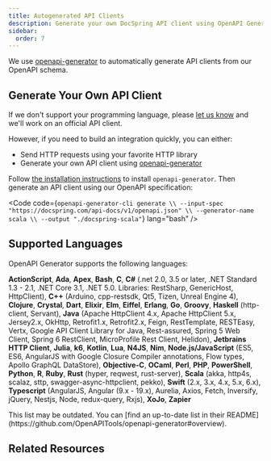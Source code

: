 ```yaml
---
title: Autogenerated API Clients
description: Generate your own DocSpring API client using OpenAPI Generator
sidebar:
  order: 7
---
```



We use [openapi-generator](https://github.com/OpenAPITools/openapi-generator) to
automatically generate API clients from our OpenAPI schema.

## Generate Your Own API Client

If we don't support your programming language, please [let us know](mailto:support@docspring.com) and we'll work on an official API client.

However, if you need to build an integration quickly, you can either:

- Send HTTP requests using your favorite HTTP library
- Generate your own API client using [openapi-generator](https://github.com/OpenAPITools/openapi-generator)

Follow [the installation instructions](https://github.com/OpenAPITools/openapi-generator#1---installation) to install `openapi-generator`. Then generate an API client using our OpenAPI specification:

<Code
  code={`openapi-generator-cli generate \\
    --input-spec "https://docspring.com/api-docs/v1/openapi.json" \\
    --generator-name scala \\
    --output "./docspring-scala"`}
  lang="bash"
/>

## Supported Languages

OpenAPI Generator supports the following languages:

**ActionScript**, **Ada**, **Apex**, **Bash**, **C**, **C#** (.net 2.0, 3.5 or later, .NET Standard 1.3 - 2.1, .NET Core 3.1, .NET 5.0. Libraries: RestSharp, GenericHost, HttpClient), **C++** (Arduino, cpp-restsdk, Qt5, Tizen, Unreal Engine 4), **Clojure**, **Crystal**, **Dart**, **Elixir**, **Elm**, **Eiffel**, **Erlang**, **Go**, **Groovy**, **Haskell** (http-client, Servant), **Java** (Apache HttpClient 4.x, Apache HttpClient 5.x, Jersey2.x, OkHttp, Retrofit1.x, Retrofit2.x, Feign, RestTemplate, RESTEasy, Vertx, Google API Client Library for Java, Rest-assured, Spring 5 Web Client, Spring 6 RestClient, MicroProfile Rest Client, Helidon), **Jetbrains HTTP Client**, **Julia**, **k6**, **Kotlin**, **Lua**, **N4JS**, **Nim**, **Node.js/JavaScript** (ES5, ES6, AngularJS with Google Closure Compiler annotations, Flow types, Apollo GraphQL DataStore), **Objective-C**, **OCaml**, **Perl**, **PHP**, **PowerShell**, **Python**, **R**, **Ruby**, **Rust** (hyper, reqwest, rust-server), **Scala** (akka, http4s, scalaz, sttp, swagger-async-httpclient, pekko), **Swift** (2.x, 3.x, 4.x, 5.x, 6.x), **Typescript** (AngularJS, Angular (9.x - 19.x), Aurelia, Axios, Fetch, Inversify, jQuery, Nestjs, Node, redux-query, Rxjs), **XoJo**, **Zapier**

<Aside type="caution">
  This list may be outdated. You can [find an up-to-date list in their
  README](https://github.com/OpenAPITools/openapi-generator#overview).
</Aside>

## Related Resources

<LinkCard
  title="OpenAPI Schema"
  href="/docs/api-guide/openapi-schema/"
  description="View the OpenAPI specification and Swagger UI"
/>

<LinkCard
  title="Official API Clients"
  href="/docs/api-guide/install-api-client/"
  description="Installation instructions for official DocSpring API clients"
/>
